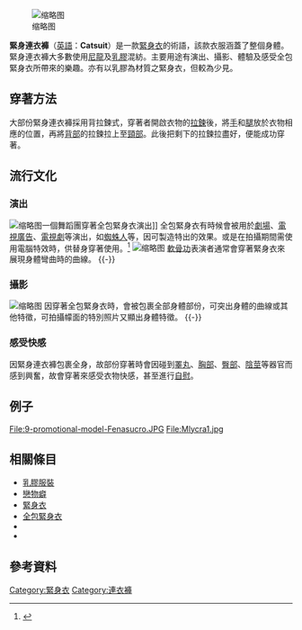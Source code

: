 {{Show if file exists|comment=檔案已被刪除（本模板會在檔案恢復時自動顯示檔案，並由機器人自動清理模板，無需撤銷機器人的編輯）|file=Latex_Bondage_suit-Fetish_Lydia.jpg|text=[[File:Latex_Bondage_suit-Fetish_Lydia.jpg|缩略图]]}}
[[File:Latex_Catsuit_Fetish_Lydia.jpg|缩略图]]

'''緊身連衣褲'''（[[英語|英語]]：'''Catsuit'''）是一款[[緊身衣|緊身衣]]的術語，該款衣服涵蓋了整個身體。緊身連衣褲大多數使用[[尼龍|尼龍]]及[[乳膠|乳膠]]混紡。主要用途有演出、攝影、體驗及感受全包緊身衣所帶來的樂趣。亦有以乳膠為材質之緊身衣，但較為少見。

== 穿著方法 ==
大部份緊身連衣褲採用背拉鍊式，穿著者開啟衣物的[[拉鍊|拉鍊]]後，將[[手|手]]和[[腿|腿]]放於衣物相應的位置，再將[[背部|背部]]的拉鍊拉上至[[頸部|頸部]]。此後把剩下的拉鍊拉盡好，便能成功穿著。

== 流行文化 ==
=== 演出 ===
[[File:Remix_Monkeys_Dance_Clan_group_pose.jpg|缩略图]]一個舞蹈團穿著全包緊身衣演出]]
全包緊身衣有時候會被用於[[劇場|劇場]]、[[電視廣告|電視廣告]]、[[電視劇|電視劇]]等演出，如[[蜘蛛人|蜘蛛人]]等，因可製造特出的效果。或是在拍攝期間需使用電腦特效時，供替身穿著使用。<ref>{{cite web |url=http://aniadventure.livejournal.com/ |title=Ani's Adventures |publisher=Aniadventure.livejournal.com |date= |accessdate=2012-11-26 |deadurl=yes |archiveurl=https://web.archive.org/web/20120425083010/http://aniadventure.livejournal.com/ |archivedate=2012-04-25 }}</ref>
[[File:Contortion_backbend.jpg|缩略图]]
[[柔身术|軟骨功]]表演者通常會穿著緊身衣來展現身體彎曲時的曲線。
{{-}}

=== 攝影 ===
[[File:Zentai_new.jpg|缩略图]]
因穿著全包緊身衣時，會被包裹全部身體部份，可突出身體的曲線或其他特徵，可拍攝幪面的特別照片又顯出身體特徵。
{{-}}

=== 感受快感 ===
因緊身連衣褲包裹全身，故部份穿著時會因碰到[[睪丸|睪丸]]、[[胸部|胸部]]、[[臀部|臀部]]、[[陰莖|陰莖]]等器官而感到興奮，故會穿著來感受衣物快感，甚至進行[[自慰|自慰]]。

== 例子 ==
<gallery>
File:9-promotional-model-Fenasucro.JPG
File:Mlycra1.jpg
</gallery>

== 相關條目 ==
* [[乳膠服裝|乳膠服裝]]
* [[戀物癖|戀物癖]]
* [[緊身衣|緊身衣]]
* [[全包緊身衣|全包緊身衣]]
* {{link-en|PVC 服裝|PVC clothing}}
* {{link-en|戀橡膠與PVC|Rubber and PVC fetishism}}

== 參考資料 ==
{{Reflist|2}}

[[Category:緊身衣|Category:緊身衣]]
[[Category:連衣褲|Category:連衣褲]]